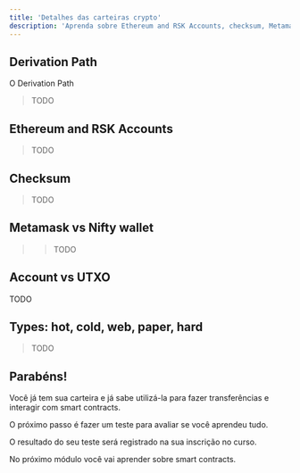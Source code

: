 ---
title: 'Detalhes das carteiras crypto'
description: 'Aprenda sobre Ethereum and RSK Accounts, checksum, Metamask vs Nifty wallet, account vs UTXO, wallet types: hot, cold, web, paper, hard'
---

## Derivation Path

O Derivation Path

> TODO


## Ethereum and RSK Accounts

> TODO

## Checksum

> TODO

## Metamask vs Nifty wallet

> > TODO

## Account vs UTXO

TODO

## Types: hot, cold, web, paper, hard

> TODO

## Parabéns!

Você já tem sua carteira e já sabe utilizá-la para fazer transferências e interagir com smart contracts. 

O próximo passo é fazer um teste para avaliar se você aprendeu tudo.

O resultado do seu teste será registrado na sua inscrição no curso.

No próximo módulo você vai aprender sobre smart contracts.
